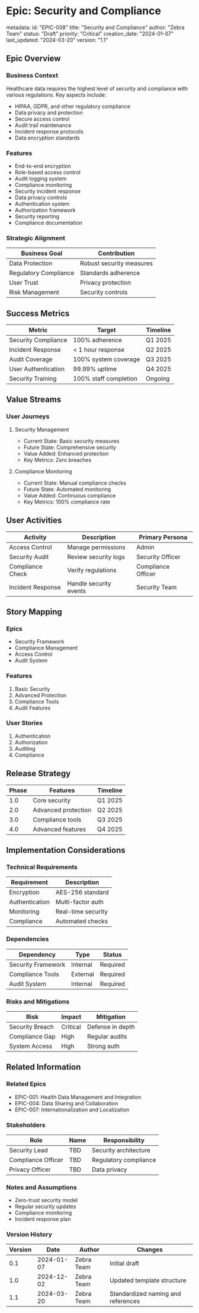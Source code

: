 # Epic: Security and Compliance

metadata:
  id: "EPIC-008"
  title: "Security and Compliance"
  author: "Zebra Team"
  status: "Draft"
  priority: "Critical"
  creation_date: "2024-01-07"
  last_updated: "2024-03-20"
  version: "1.1"

## Epic Overview
### Business Context
Healthcare data requires the highest level of security and compliance with various regulations. Key aspects include:
- HIPAA, GDPR, and other regulatory compliance
- Data privacy and protection
- Secure access control
- Audit trail maintenance
- Incident response protocols
- Data encryption standards

### Features
- End-to-end encryption
- Role-based access control
- Audit logging system
- Compliance monitoring
- Security incident response
- Data privacy controls
- Authentication system
- Authorization framework
- Security reporting
- Compliance documentation

### Strategic Alignment
| Business Goal | Contribution |
|--------------|--------------|
| Data Protection | Robust security measures |
| Regulatory Compliance | Standards adherence |
| User Trust | Privacy protection |
| Risk Management | Security controls |

## Success Metrics
| Metric | Target | Timeline |
|--------|---------|----------|
| Security Compliance | 100% adherence | Q1 2025 |
| Incident Response | < 1 hour response | Q2 2025 |
| Audit Coverage | 100% system coverage | Q3 2025 |
| User Authentication | 99.99% uptime | Q4 2025 |
| Security Training | 100% staff completion | Ongoing |

## Value Streams
### User Journeys
1. Security Management
   - Current State: Basic security measures
   - Future State: Comprehensive security
   - Value Added: Enhanced protection
   - Key Metrics: Zero breaches

2. Compliance Monitoring
   - Current State: Manual compliance checks
   - Future State: Automated monitoring
   - Value Added: Continuous compliance
   - Key Metrics: 100% compliance rate

## User Activities
| Activity | Description | Primary Persona |
|----------|-------------|-----------------|
| Access Control | Manage permissions | Admin |
| Security Audit | Review security logs | Security Officer |
| Compliance Check | Verify regulations | Compliance Officer |
| Incident Response | Handle security events | Security Team |

## Story Mapping
### Epics
- Security Framework
- Compliance Management
- Access Control
- Audit System

### Features
1. Basic Security
2. Advanced Protection
3. Compliance Tools
4. Audit Features

### User Stories
1. Authentication
2. Authorization
3. Auditing
4. Compliance

## Release Strategy
| Phase | Features | Timeline |
|-------|-----------|----------|
| 1.0 | Core security | Q1 2025 |
| 2.0 | Advanced protection | Q2 2025 |
| 3.0 | Compliance tools | Q3 2025 |
| 4.0 | Advanced features | Q4 2025 |

## Implementation Considerations
### Technical Requirements
| Requirement | Description |
|-------------|-------------|
| Encryption | AES-256 standard |
| Authentication | Multi-factor auth |
| Monitoring | Real-time security |
| Compliance | Automated checks |

### Dependencies
| Dependency | Type | Status |
|------------|------|--------|
| Security Framework | Internal | Required |
| Compliance Tools | External | Required |
| Audit System | Internal | Required |

### Risks and Mitigations
| Risk | Impact | Mitigation |
|------|---------|------------|
| Security Breach | Critical | Defense in depth |
| Compliance Gap | High | Regular audits |
| System Access | High | Strong auth |

## Related Information
### Related Epics
- EPIC-001: Health Data Management and Integration
- EPIC-004: Data Sharing and Collaboration
- EPIC-007: Internationalization and Localization

### Stakeholders
| Role | Name | Responsibility |
|------|------|----------------|
| Security Lead | TBD | Security architecture |
| Compliance Officer | TBD | Regulatory compliance |
| Privacy Officer | TBD | Data privacy |

### Notes and Assumptions
- Zero-trust security model
- Regular security updates
- Compliance monitoring
- Incident response plan

### Version History
| Version | Date | Author | Changes |
|---------|------|--------|----------|
| 0.1 | 2024-01-07 | Zebra Team | Initial draft |
| 1.0 | 2024-12-02 | Zebra Team | Updated template structure |
| 1.1 | 2024-03-20 | Zebra Team | Standardized naming and references |
